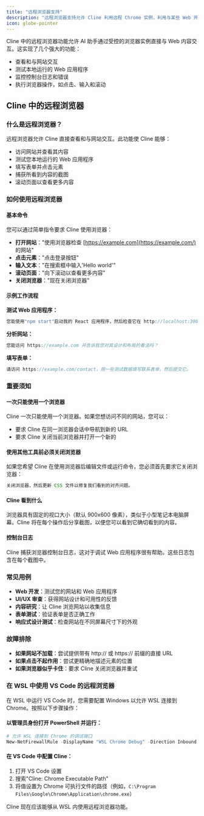 ```yaml
---
title: "远程浏览器支持"
description: "远程浏览器支持允许 Cline 利用远程 Chrome 实例，利用与某些 Web 开发测试用例相关的身份验证令牌和会话 cookie。"
icon: globe-pointer
---
```


Cline 中的远程浏览器功能允许 AI 助手通过受控的浏览器实例直接与 Web 内容交互。这实现了几个强大的功能：

-   查看和与网站交互
-   测试本地运行的 Web 应用程序
-   监控控制台日志和错误
-   执行浏览器操作，如点击、输入和滚动

## Cline 中的远程浏览器

### 什么是远程浏览器？

远程浏览器允许 Cline 直接查看和与网站交互。此功能使 Cline 能够：

-   访问网站并查看其内容
-   测试您本地运行的 Web 应用程序
-   填写表单并点击元素
-   捕获所看到内容的截图
-   滚动页面以查看更多内容

### 如何使用远程浏览器

#### 基本命令

您可以通过简单指令要求 Cline 使用浏览器：

-   **打开网站**："使用浏览器检查 [https://example.com](https://example.com/) 的网站"
-   **点击元素**："点击登录按钮"
-   **输入文本**："在搜索框中输入'Hello world'"
-   **滚动页面**："向下滚动以查看更多内容"
-   **关闭浏览器**："现在关闭浏览器"

#### 示例工作流程

**测试 Web 应用程序：**

```javascript
您能使用"npm start"启动我的 React 应用程序，然后检查它在 http://localhost:3000 是否正常工作吗？
```

**分析网站：**

```javascript
您能访问 https://example.com 并告诉我您对其设计和布局的看法吗？
```

**填写表单：**

```javascript
请访问 https://example.com/contact，用一些测试数据填写联系表单，然后提交它。
```

### 重要须知

#### 一次只能使用一个浏览器

Cline 一次只能使用一个浏览器。如果您想访问不同的网站，您可以：

-   要求 Cline 在同一浏览器会话中导航到新的 URL
-   要求 Cline 关闭当前浏览器并打开一个新的

#### 使用其他工具前必须关闭浏览器

如果您希望 Cline 在使用浏览器后编辑文件或运行命令，您必须首先要求它关闭浏览器：

```javascript
关闭浏览器，然后更新 CSS 文件以修复我们看到的对齐问题。
```

#### Cline 看到什么

浏览器具有固定的视口大小（默认 900x600 像素），类似于小型笔记本电脑屏幕。Cline 将在每个操作后分享截图，以便您可以看到它确切看到的内容。

#### 控制台日志

Cline 捕获浏览器控制台日志，这对于调试 Web 应用程序很有帮助。这些日志包含在每个截图中。

### 常见用例

-   **Web 开发**：测试您的网站和 Web 应用程序
-   **UI/UX 审查**：获得网站设计和可用性的反馈
-   **内容研究**：让 Cline 浏览网站以收集信息
-   **表单测试**：验证表单是否正确工作
-   **响应式设计测试**：检查网站在不同屏幕尺寸下的外观

### 故障排除

-   **如果网站不加载**：尝试提供带有 http:// 或 https:// 前缀的直接 URL
-   **如果点击不起作用**：尝试更精确地描述元素的位置
-   **如果浏览器似乎卡住**：要求 Cline 关闭浏览器并重试

### 在 WSL 中使用 VS Code 的远程浏览器

在 WSL 中运行 VS Code 时，您需要配置 Windows 以允许 WSL 连接到 Chrome。按照以下步骤操作：

#### 以管理员身份打开 PowerShell 并运行：

```powershell
# 允许 WSL 连接到 Chrome 的调试端口
New-NetFirewallRule -DisplayName "WSL Chrome Debug" -Direction Inbound -LocalPort 9222 -Protocol TCP -Action Allow
```

#### 在 VS Code 中配置 Cline：

1. 打开 VS Code 设置
2. 搜索"Cline: Chrome Executable Path"
3. 将值设置为 Chrome 可执行文件的路径（例如，`C:\Program Files\Google\Chrome\Application\chrome.exe`）

Cline 现在应该能够从 WSL 内使用远程浏览器功能。
